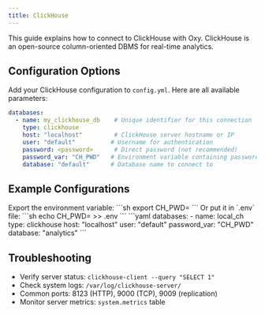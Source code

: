 ```yaml
---
title: ClickHouse
---
```


This guide explains how to connect to ClickHouse with Oxy. ClickHouse is an open-source column-oriented DBMS for real-time analytics.

## Configuration Options

Add your ClickHouse configuration to `config.yml`. Here are all available parameters:

```yaml
databases:
  - name: my_clickhouse_db    # Unique identifier for this connection
    type: clickhouse
    host: "localhost"         # ClickHouse server hostname or IP
    user: "default"          # Username for authentication
    password: <password>      # Direct password (not recommended)
    password_var: "CH_PWD"   # Environment variable containing password (recommended)
    database: "default"      # Database name to connect to
```

## Example Configurations
<Steps>
<Step title="Prepare password environment variable">
Export the environment variable:
```sh
export CH_PWD=<your password>
```
Or put it in `.env` file:
```sh
echo CH_PWD=<your password> >> .env
```
</Step>

<Step title="Add ClickHouse configuration">
```yaml
databases:
  - name: local_ch
    type: clickhouse
    host: "localhost"
    user: "default"
    password_var: "CH_PWD"
    database: "analytics"
```
</Step>
</Steps>

## Troubleshooting

- Verify server status: `clickhouse-client --query "SELECT 1"`
- Check system logs: `/var/log/clickhouse-server/`
- Common ports: 8123 (HTTP), 9000 (TCP), 9009 (replication)
- Monitor server metrics: `system.metrics` table
